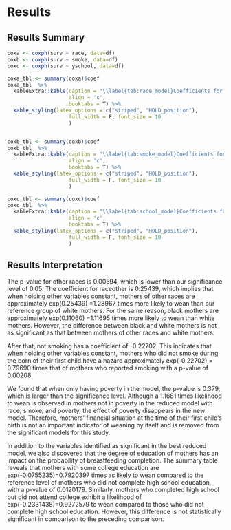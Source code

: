 # Results  

## Results Summary  
```r
coxa <- coxph(surv ~ race, data=df)
coxb <- coxph(surv ~ smoke, data=df)
coxc <- coxph(surv ~ yschool, data=df)
```

```r
coxa_tbl <- summary(coxa)$coef
coxa_tbl  %>% 
  kableExtra::kable(caption = "\\label{tab:race_model}Coefficients for Race Model",
                    align = 'c',
                    booktabs = T) %>% 
  kable_styling(latex_options = c("striped", "HOLD_position"), 
                    full_width = F, font_size = 10
                    )


coxb_tbl <- summary(coxb)$coef
coxb_tbl  %>% 
  kableExtra::kable(caption = "\\label{tab:smoke_model}Coefficients for Smoke Model",
                    align = 'c',
                    booktabs = T) %>% 
  kable_styling(latex_options = c("striped", "HOLD_position"), 
                    full_width = F, font_size = 10
                    )

coxc_tbl <- summary(coxc)$coef
coxc_tbl  %>% 
  kableExtra::kable(caption = "\\label{tab:school_model}Coefficients for Year of School Model",
                    align = 'c',
                    booktabs = T) %>% 
  kable_styling(latex_options = c("striped", "HOLD_position"), 
                    full_width = F, font_size = 10
                    )
```


## Results Interpretation  

The p-value for other races is 0.00594, which is lower than our significance level of 0.05. The coefficient for raceother is 0.25439, which implies that when holding other variables constant, mothers of other races are approximately exp(0.25439) =1.28967 times more likely to wean than our reference group of white mothers. For the same reason, black mothers are approximately exp(0.11060) =1.11695 times more likely to wean than white mothers. However, the difference between black and white mothers is not as significant as that between mothers of other races and white mothers. 

After that, not smoking has a coefficient of -0.22702. This indicates that when holding other variables constant, mothers who did not smoke during the born of their first child have a hazard approximately exp(-0.22702) = 0.79690 times that of mothers who reported smoking with a p-value of 0.00208. 

We found that when only having poverty in the model, the p-value is 0.379, which is larger than the significance level. Although a 1.1681 times likelihood to wean is observed in mothers not in poverty in the reduced model with race, smoke, and poverty, the effect of poverty disappears in the new model. Therefore, mothers’ financial situation at the time of their first child's birth is not an important indicator of weaning by itself and is removed from the significant models for this study. 

In addition to the variables identified as significant in the best reduced model, we also discovered that the degree of education of mothers has an impact on the probability of breastfeeding completion. The summary table reveals that mothers with some college education are exp(-0.0755235)=0.7920397 times as likely to wean compared to the reference level of mothers who did not complete high school education, with a p-value of 0.0120179. Similarly, mothers who completed high school but did not attend college exhibit a likelihood of exp(-0.2331438)=0.9272579 to wean compared to those who did not complete high school education. However, this difference is not statistically significant in comparison to the preceding comparison. 




